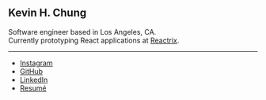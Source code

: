 ## Kevin H. Chung

Software engineer based in Los Angeles, CA.<br/>
Currently prototyping React applications at [Reactrix](https://www.reactrix.app/).

---

- [Instagram](https://instagram.com/kevhjc)
- [GitHub](https://github.com/kevhjc)
- [LinkedIn](https://www.linkedin.com/in/kevc/)
- [Resumé](https://read.cv/kevc)
